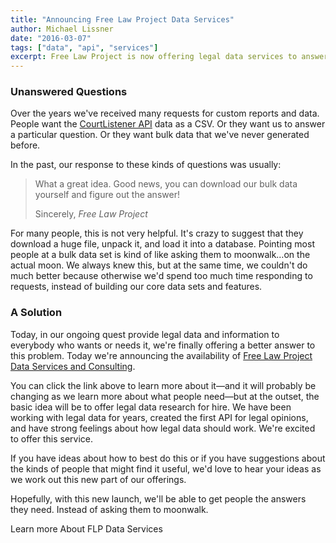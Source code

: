 ```yaml
---
title: "Announcing Free Law Project Data Services"
author: Michael Lissner
date: "2016-03-07"
tags: ["data", "api", "services"]
excerpt: Free Law Project is now offering legal data services to answer difficult questions and generate custom data reports.
---
```


### Unanswered Questions

Over the years we've received many requests for custom reports and data. People want the <a href="https://www.courtlistener.com/api/">CourtListener API</a> data as a CSV. Or they want us to answer a particular question. Or they want bulk data that we've never generated before.

In the past, our response to these kinds of questions was usually:

<blockquote>
<p>What a great idea. Good news, you can download our bulk data yourself and figure out the answer!</p>
<footer>Sincerely, <cite title="Free Law Project">Free Law Project</cite></footer>
</blockquote>

For many people, this is not very helpful. It's crazy to suggest that they download a huge file, unpack it, and load it into a database. Pointing most people at a bulk data set is kind of like asking them to moonwalk&hellip;on the actual moon. We always knew this, but at the same time, we couldn't do much better because otherwise we'd spend too much time responding to requests, instead of building our core data sets and features.


### A Solution

Today, in our ongoing quest provide legal data and information to everybody who wants or needs it,  we're finally offering a better answer to this problem. Today we're announcing the availability of [Free Law Project Data Services and Consulting][1].

You can click the link above to learn more about it&mdash;and it will probably be changing as we learn more about what people need&mdash;but at the outset, the basic idea will be to offer legal data research for hire. We have been working with legal data for years, created the first API for legal opinions, and have strong feelings about how legal data should work. We're excited to offer this service.

If you have ideas about how to best do this or if you have suggestions about the kinds of people that might find it useful, we'd love to hear your ideas as we work out this new part of our offerings.

Hopefully, with this new launch, we'll be able to get people the answers they need. Instead of asking them to moonwalk.

<PurpleButton size="lg" href="/data-consulting/">Learn more About FLP Data Services</PurpleButton>



[1]: /data-consulting/
